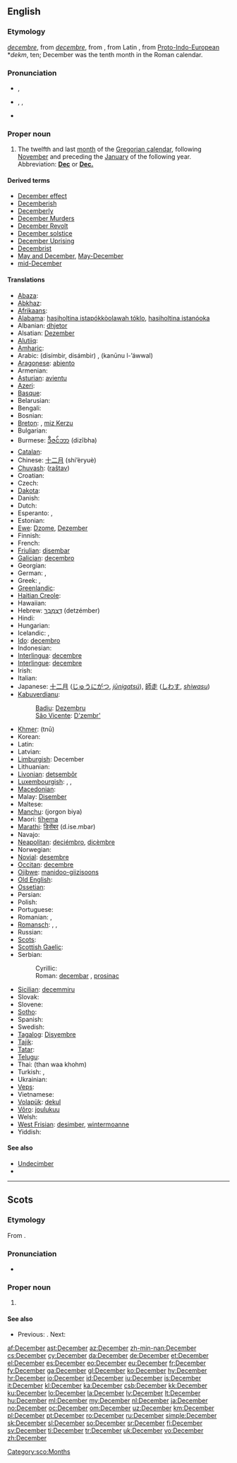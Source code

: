 {{also|december}}
==English==

===Etymology===
{{etyl|enm}} ''[[decembre#Middle English|decembre]]'', from {{etyl|fro}} ''[[decembre#Old French|decembre]]'', from {{etyl|la}} {{term|december||tenth month|lang=la}}, from Latin {{term|decem||ten|lang=la}}, from [[Proto-Indo-European]] *''dekm'', ten; December was the tenth month in the Roman calendar.

===Pronunciation===
* {{a|UK}} {{IPA|/dɪˈsɛmbə/}}, {{SAMPA|/dI"sEmb@/}}
* {{a|US}} {{enPR|dĭ-sĕmʹbər}}, {{IPA|/dɪˈsɛmbəɹ/}}, {{SAMPA|/dI"sEmb@r/}}
* {{audio|en-us-December.ogg|Audio (US)}}
*: {{rhymes|ɛmbər}}

===Proper noun===
{{en-proper noun|Decembers}}

# The twelfth and last [[month]] of the [[Gregorian calendar]], following [[November]] and preceding the [[January]] of the following year. Abbreviation: '''[[Dec]]''' or '''[[Dec.]]'''

====Derived terms====
* [[December effect]]
* [[Decemberish]]
* [[Decemberly]]
* [[w:Decembermoorden|December Murders]]
* [[w:December Revolt|December Revolt]]
* [[December solstice]]
* [[w:December Revolt|December Uprising]]
* [[Decembrist]]
* [[May and December]], [[May-December]]
* [[mid-December]]

====Translations====
{{trans-top|twelfth month of the Gregorian calendar}}
* [[Abaza]]: {{tø|abq|декабрь}}
* [[Abkhaz]]: {{Cyrl|[[ҧхынҷкәын]]}} {{IPAchar|(ṗĥənč̤kwən)}}
* [[Afrikaans]]: {{t+|af|Desember|xs=Afrikaans}}
* [[Alabama]]: [[hasiholtina istapókkòolawah tóklo]], [[hasiholtina istanóoka]]
* Albanian: [[dhjetor]]
* Alsatian: [[Dezember]] {{m}}
* [[Alutiiq]]: {{tø|ems|Qanim Iralua}}
* [[Amharic]]: {{t|am|ዲሴምበር|tr=disembär|sc=Ethi|xs=Amharic}}
* Arabic: {{Arab|[[ديسمبر|دِيسمْبِر]]}} (disímbir, disámbir) {{m}}, {{Arab|[[كانون الاول|کانونُ الأوّلُ]]}} (kanūnu l-’áwwal) {{m}}
* [[Aragonese]]: [[abiento]] {{m}}
* Armenian: {{t+|hy|դեկտեմբեր|tr=dektember}}
* [[Asturian]]: [[avientu]] {{m}}
* [[Azeri]]: {{t+|az|dekabr|xs=Azeri}}
* [[Basque]]: {{t+|eu|abendu|xs=Basque}}
* Belarusian: {{t|be|сьнежань|tr=s’nežan’|xs=Belarusian}}
* Bengali: {{t-|bn|ডিসেম্বর|sc=Beng|xs=Bengali}}
* Bosnian: {{t-|bs|decembar|m}}
* [[Breton]]: {{t+|br|Kerzu|xs=Breton}}, [[miz Kerzu]]
* Bulgarian: {{t+|bg|декември|m|tr=dekémvri}}
* Burmese: [[ဒီဇင်ဘာ]] (dizĩbha)
* [[Catalan]]: {{t+|ca|desembre|m}}
* Chinese: [[十二月]] (shí’èryuè)
* [[Chuvash]]: {{tø|cv|раштав|sc=Cyrl|xs=Chuvash}} ([[raštav]])
* Croatian: {{t+|hr|prosinac|m}}
* Czech: {{t+|cs|prosinec|m}}
* [[Dakota]]: {{tø|dak|Wiiakenoŋpa}}
* Danish: {{t+|da|december}}
* Dutch: {{t+|nl|december|m}}
* Esperanto: {{t+|eo|decembro|xs=Esperanto}},  {{t-|eo|Decembro|xs=Esperanto}}
* Estonian: {{t+|et|detsember}}
* [[Ewe]]: [[Dzome]], [[Dezember]]
* Finnish: {{t+|fi|joulukuu}}
* French: {{t+|fr|décembre|m}}
* [[Friulian]]: [[disembar]] {{m}}
* [[Galician]]: [[decembro]] {{m}}
* Georgian: {{t-|ka|დეკემბერი|tr=dekemberi|sc=Geor|xs=Georgian}}
* German: {{t+|de|Dezember|m}}, {{t+|de|Julmond|m}}
* Greek: {{t+|el|Δεκέμβριος|m|tr=Dekémvrios}}, {{t+|el|Δεκέμβρης|m|tr=Dekémvris}}
* [[Greenlandic]]: {{t+|kl|Decembari|xs=Greenlandic}}
* [[Haitian Creole]]: {{tø|ht|desanm}}
* Hawaiian: {{tø|haw|Kēkēmapa}}
* Hebrew: [[דצמבר|דֶּצֶמְבֶּר]] (detzémber)
* Hindi: {{t+|hi|दिसम्बर|tr=disambar|xs=Hindi}}
* Hungarian: {{t+|hu|december}}
* Icelandic: {{t+|is|desember|m}}, {{t-|is|desembermánuður|m}}
* [[Ido]]: [[decembro]]
* Indonesian: {{t+|id|Desember|xs=Indonesian}}
* [[Interlingua]]: [[decembre]]
* [[Interlingue]]: [[decembre]]
* Irish: {{t+|ga|Nollaig|xs=Irish}}
* Italian: {{t+|it|dicembre|m}}
* Japanese: [[十二月]] ([[じゅうにがつ]], ''[[jūnigatsú]]''), [[師走]] ([[しわす]], ''[[shiwasu]]'')
* [[Kabuverdianu]]:
*: [[Badiu]]: [[Dezembru]] {{m}}
*: [[São Vicente]]: [[D'zembr']] {{m}}
{{trans-mid}}
* [[Khmer]]: {{Khmr|[[ធ្នូ]]}} (tnū)
* Korean: {{t+|ko|십이월|tr=sibiwol|sc=Kore}}
* Latin: {{t+|la|december}}
* Latvian: {{t+|lv|decembris|m|xs=Latvian}}
* [[Limburgish]]: December {{m}}
* Lithuanian: {{t+|lt|gruodis|m|xs=Lithuanian}}
* [[Livonian]]: [[detsembõr]]
* [[Luxembourgish]]: , {{t|lb|Dezember|m}}, {{t|lb|Chrëschtmount|m}}
* [[Macedonian]]: {{t+|mk|декември|m|tr=dekémvri}}
* Malay: [[Disember]]
* Maltese: {{t-|mt|Diċembru|xs=Maltese}}
* [[Manchu]]: (jorgon biya)
* Maori: [[tïhema]]
* [[Marathi]]: [[डिसेंबर]] (d.ise.mbar)
* Navajo: {{tø|nv|Níłchʼitsoh}}
* [[Neapolitan]]: [[deciémbro]], [[dicèmbre]]
* Norwegian: {{t+|no|desember}}
* [[Novial]]: [[desembre]]
* [[Occitan]]: [[decembre]] {{m}}
* [[Ojibwe]]: [[manidoo-giizisoons]]
* [[Old English]]: {{t-|ang|ærra geola|m|alt=ǣrra ġēola|xs=Old English}}
* [[Ossetian]]: {{tø|os|декабрь|tr=dekábr’|sc=Cyrl|xs=Ossetian}}
* Persian: {{t-|fa|دسامبر|tr=desâmbr|xs=Persian}}
* Polish: {{t+|pl|grudzień|m}}
* Portuguese: {{t+|pt|dezembro|m}}
* Romanian: {{t+|ro|decembrie}}, {{qualifier|pop}} {{t+|ro|undrea}}
* [[Romansch]]: {{t|rm|december|m}}, {{t|rm|dezember|m}}, {{t|rm|schember|m}}
* Russian: {{t+|ru|декабрь|m|tr=dekábr’}}
* [[Scots]]: {{tø|sco|December|xs=Scots}}
* [[Scottish Gaelic]]: {{t-|gd|Dùbhlachd|f|xs=Scottish Gaelic}}
* Serbian:
*: Cyrillic: {{t-|sr|децембар|m|sc=Cyrl}}
*: Roman: [[decembar#Serbian|decembar]] {{m}}, [[prosinac]] {{m}}
* [[Sicilian]]: [[decemmiru]] {{m}}
* Slovak: {{t+|sk|december|m}}
* Slovene: {{t+|sl|december|m}}
* [[Sotho]]: {{t|st|Tshitwe|xs=Sotho}}
* Spanish: {{t+|es|diciembre|m}}
* Swedish: {{t+|sv|december}}
* [[Tagalog]]: [[Disyembre]]
* [[Tajik]]: {{t-|tg|декабр|tr=dekabr|sc=Cyrl|xs=Tajik}}
* [[Tatar]]: {{t-|tt|dekäber|xs=Tatar}}
* [[Telugu]]: {{t|te|డిసెంబరు|tr=DiseMbaru}}
* Thai: {{Thai|[[ธันวาคม]]}} (than waa khohm)
* Turkish: {{t+|tr|aralık}}, {{t|tr|Kanuni Evvel}} {{qualifier|obsolete}}
* Ukrainian: {{t+|uk|грудень|tr=hrúden’|xs=Ukrainian}}
* [[Veps]]: {{tø|vep|tal'vku}}
* Vietnamese: {{t+|vi|tháng mười|xs=Vietnamese}}
* [[Volapük]]: [[dekul]]
* [[Võro]]: [[joulukuu]]
* Welsh: {{t+|cy|Rhagfyr|m|xs=Welsh}}
* [[West Frisian]]: [[desimber]], [[wintermoanne]]
* Yiddish: {{t+|yi|דעצעמבער|m|tr=detsember|sc=Hebr|xs=Yiddish}}
{{trans-bottom}}

====See also====
* [[Undecimber]]<!--see Wikipedia article-->
* {{list|en|Gregorian calendar months}}

----

==Scots==

===Etymology===
From {{etyl|la|sco}} {{term|december||of the tenth month|lang=la}}.

===Pronunciation===
* {{IPA|[ˈdɪzɛmˈbər]|[ˈdɛzɛmˈbər]|lang=sco}}

===Proper noun===
{{sco-proper noun}}

# {{l|en|December}}

====See also====
* {{sense|month}} Previous: {{l|sco|November}}. Next: {{l|sco|Januar}}

[[Category:sco:Months]]

[[af:December]]
[[ast:December]]
[[az:December]]
[[zh-min-nan:December]]
[[cs:December]]
[[cy:December]]
[[da:December]]
[[de:December]]
[[et:December]]
[[el:December]]
[[es:December]]
[[eo:December]]
[[eu:December]]
[[fr:December]]
[[fy:December]]
[[ga:December]]
[[gl:December]]
[[ko:December]]
[[hy:December]]
[[hr:December]]
[[io:December]]
[[id:December]]
[[iu:December]]
[[is:December]]
[[it:December]]
[[kl:December]]
[[ka:December]]
[[csb:December]]
[[kk:December]]
[[ku:December]]
[[lo:December]]
[[la:December]]
[[lv:December]]
[[lt:December]]
[[hu:December]]
[[ml:December]]
[[my:December]]
[[nl:December]]
[[ja:December]]
[[no:December]]
[[oc:December]]
[[om:December]]
[[uz:December]]
[[km:December]]
[[pl:December]]
[[pt:December]]
[[ro:December]]
[[ru:December]]
[[simple:December]]
[[sk:December]]
[[sl:December]]
[[so:December]]
[[sr:December]]
[[fi:December]]
[[sv:December]]
[[ti:December]]
[[tr:December]]
[[uk:December]]
[[vo:December]]
[[zh:December]]